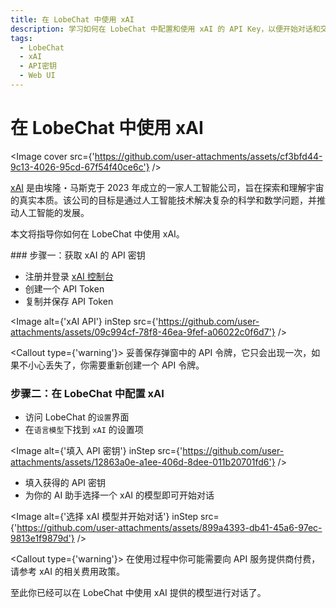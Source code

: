 ```yaml
---
title: 在 LobeChat 中使用 xAI
description: 学习如何在 LobeChat 中配置和使用 xAI 的 API Key，以便开始对话和交互。
tags:
  - LobeChat
  - xAI
  - API密钥
  - Web UI
---
```


# 在 LobeChat 中使用 xAI

<Image cover src={'https://github.com/user-attachments/assets/cf3bfd44-9c13-4026-95cd-67f54f40ce6c'} />

[xAI](https://x.ai/) 是由埃隆・马斯克于 2023 年成立的一家人工智能公司，旨在探索和理解宇宙的真实本质。该公司的目标是通过人工智能技术解决复杂的科学和数学问题，并推动人工智能的发展。

本文将指导你如何在 LobeChat 中使用 xAI。

<Steps>
  ### 步骤一：获取 xAI 的 API 密钥

  - 注册并登录 [xAI 控制台](https://console.x.ai/)
  - 创建一个 API Token
  - 复制并保存 API Token

  <Image alt={'xAI API'} inStep src={'https://github.com/user-attachments/assets/09c994cf-78f8-46ea-9fef-a06022c0f6d7'} />

  <Callout type={'warning'}>
    妥善保存弹窗中的 API 令牌，它只会出现一次，如果不小心丢失了，你需要重新创建一个 API 令牌。
  </Callout>

  ### 步骤二：在 LobeChat 中配置 xAI

  - 访问 LobeChat 的`设置`界面
  - 在`语言模型`下找到 `xAI` 的设置项

  <Image alt={'填入 API 密钥'} inStep src={'https://github.com/user-attachments/assets/12863a0e-a1ee-406d-8dee-011b20701fd6'} />

  - 填入获得的 API 密钥
  - 为你的 AI 助手选择一个 xAI 的模型即可开始对话

  <Image alt={'选择 xAI 模型并开始对话'} inStep src={'https://github.com/user-attachments/assets/899a4393-db41-45a6-97ec-9813e1f9879d'} />

  <Callout type={'warning'}>
    在使用过程中你可能需要向 API 服务提供商付费，请参考 xAI 的相关费用政策。
  </Callout>
</Steps>

至此你已经可以在 LobeChat 中使用 xAI 提供的模型进行对话了。
